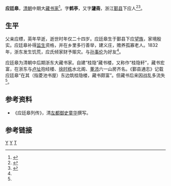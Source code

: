 '''应廷皋'''，[[清朝|清朝]]中期大[[藏书家|藏书家]]<ref>{{cite web |url=http://www.zjcnt.com/zt/cangsh/text/02_1.htm |title=浙江历代藏书家名录 |publisher=浙江文化信息网 |accessdate=2014-10-02 |language=zh-CN |archive-url=https://web.archive.org/web/20140714140034/http://www.zjcnt.com/zt/cangsh/text/02_1.htm |archive-date=2014-07-14 |dead-url=yes }}</ref>。字'''鹤亭'''，又字'''蘧斋'''，浙江[[鄞县|鄞县]]下应人<ref name="ying">{{cite web |url=http://daily.cnnb.com.cn/nbrb/html/2013-12/14/content_680249.htm?div=-1 |title=应廷皋和桂隐楼 |publisher=宁波日报 |author=应芳舟 |date=2013年12月14日 星期六 |accessdate=2014-10-02 |language=zh-CN |archive-date=2014-10-06 |archive-url=https://web.archive.org/web/20141006105013/http://daily.cnnb.com.cn/nbrb/html/2013-12/14/content_680249.htm?div=-1 |dead-url=no }}</ref><ref >{{cite web|url=http://diglweb.zjlib.net.cn:8081/zt/zjcss/zjcss_detail.jsp?record=5&back=-8&channelid=70851  |title=浙江藏书史  5、宁波  清代90人  |publisher=浙江图书馆 |accessdate=2014-10-02 |language=zh-CN}}</ref>。

==生平==

父亲应標，英年早逝，逝世时年仅二十四岁。应廷皋生于鄞县下应[[望族|望族]]，家境殷实。应廷皋补得[[监生|监生]]资格，并在乡里多行善举，建义庄，赡养孤寡老人。1832年，浙东发生饥荒，应氏倾家财予赈灾。与[[孙事伦|孙事伦]]为好友<ref name="ying"/>。

应廷皋为清朝中后期浙东大藏书家。自建“桂隐”藏书楼，又称作“桂隐轩”，藏书宏富，在浙东与[[卢址|卢址]]抱经楼、[[徐时栋|徐时栋]]水北阁、[[董沛|董沛]]六一山房齐名。《鄞县通志》记载应廷皋“在其（指菱池书屋）东边筑桂隐楼，藏书颇富”。但藏书后来因战乱多流失<ref name="ying"/>。

==参考资料==
* 《应廷皋列传》，清[[左都御史|左都御史]][[童华|童华]]撰写。

==参考链接==
{{reflist|2}}

[[Category:鄞县人|Y]]
[[Category:清朝藏书家|Y]]
[[Category:下应应氏|T]]